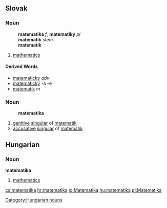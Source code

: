 ==Slovak==
===Noun===
:'''matematika''' ''f'', '''matematiky''' ''pl''
:'''matematik''' ''stem''
:'''matematík''' ''{{genpl}}''
:{{decpat}} {{zena}}
# [[mathematics]]
====Derived Words====
* [[matematicky]] ''adv''
* [[matematický]] -á -é
* [[matematik#Slovak|matematik]] ''m''
===Noun===
:'''matematika'''
# [[genitive]] [[singular]] of [[matematik#Slovak|matematik]]
# [[accusative]] [[singular]] of [[matematik#Slovak|matematik]]

==Hungarian==
===Noun===
'''matematika'''
#[[mathematics]]

[[Category:Hungarian nouns]]

[[cs:matematika]]
[[hr:matematika]]
[[io:Matematika]]
[[hu:matematika]]
[[pl:Matematika]]